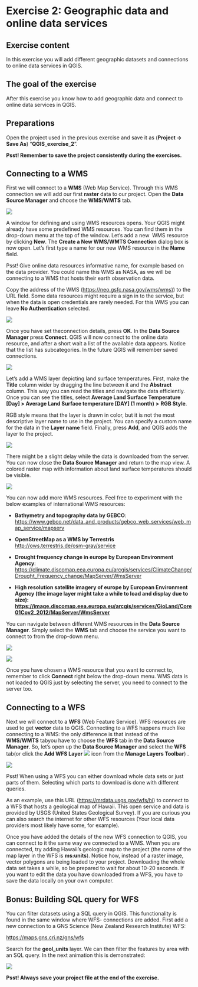 # Exercise 2: Geographic data and online data services

## Exercise content

In this exercise you will add different geographic datasets and connections to online data services in QGIS.

## The goal of the exercise

After this exercise you know how to add geographic data and connect to online data services in QGIS.

## Preparations

Open the project used in the previous exercise and save it as (**Project -\> Save As**) "**QGIS_exercise_2**".

::: hint-box
**Psst! Remember to save the project consistently during the exercises.**
:::

## Connecting to a WMS

First we will connect to a **WMS** (Web Map Service). Through this WMS connection we will add our first **raster** data to our project. Open the **Data Source Manager** and choose the **WMS/WMTS** tab.

![](img/exercise_2/image1.png)

A window for defining and using WMS resources opens. Your QGIS might already have some predefined WMS resources. You can find them in the drop-down menu at the top of the window. Let's add a new  WMS resource by clicking **New**. The **Create a New WMS/WMTS Connection** dialog box is now open. Let's first type a name for our new WMS resource in the **Name** field.

::: hint-box
Psst! Give online data resources informative name, for example based on the data provider. You could name this WMS as NASA, as we will be connecting to a WMS that hosts their earth observation data.
:::

Copy the address of the WMS ([https://neo.gsfc.nasa.gov/wms/wms)](https://neo.gsfc.nasa.gov/wms/wms)) to the URL field. Some data resources might require a sign in to the service, but when the data is open credentials are rarely needed. For this WMS you can leave **No Authentication** selected.

![](img/exercise_2/image2.png)

Once you have set theconnection details, press **OK**. In the **Data Source Manager** press **Connect**. QGIS will now connect to the online data resource, and after a short wait a list of the available data appears. Notice that the list has subcategories. In the future QGIS will remember saved connections.

![](img/exercise_2/image3.png)

Let's add a WMS layer depicting land surface temperatures. First, make the **Title** column wider by dragging the line between it and the **Abstract** column. This way you can read the titles and navigate the data efficiently. Once you can see the titles, select **Average Land Surface Temperature [Day] \> Average Land Surface temperature [DAY] (1 month)** **\>** **RGB Style**.

RGB style means that the layer is drawn in color, but it is not the most descriptive layer name to use in the project. You can specify a custom name for the data in the **Layer name** field. Finally, press **Add**, and QGIS adds the layer to the project.

![](img/exercise_2/image4.png)

There might be a slight delay while the data is downloaded from the server. You can now close the **Data Source Manager** and return to the map view. A colored raster map with information about land surface temperatures should be visible.

![](img/exercise_2/image5.png)

You can now add more WMS resources. Feel free to experiment with the below examples of international WMS resources:

-   **Bathymetry and topography data by GEBCO**:\
    <https://www.gebco.net/data_and_products/gebco_web_services/web_map_service/mapserv>

-   **OpenStreetMap as a WMS by Terrestris\
    **<http://ows.terrestris.de/osm-gray/service>

-   **Drought frequency change in europe by European Environment Agency**:\
    <https://climate.discomap.eea.europa.eu/arcgis/services/ClimateChange/Drought_Frequency_change/MapServer/WmsServer>

-   **High resolution satellite imagery of europe by European Environment Agency (the image layer might take a while to load and display due to size):\
    <https://image.discomap.eea.europa.eu/arcgis/services/GioLand/Core01Cov2_2012/MapServer/WmsServer>**

You can navigate between different WMS resources in the **Data Source Manager**. Simply select the **WMS** tab and choose the service you want to connect to from the drop-down menu.

![](img/exercise_2/image6.png)

![](img/exercise_2/image7.png)

Once you have chosen a WMS resource that you want to connect to, remember to click **Connect** right below the drop-down menu. WMS data is not loaded to QGIS just by selecting the server, you need to connect to the server too. 

## Connecting to a WFS

Next we will connect to a **WFS** (Web Feature Service). WFS resources are used to get **vector** data to QGIS. Connecting to a WFS happens much like connecting to a WMS: the only difference is that instead of the **WMS/WMTS** tabyou have to choose the **WFS** tab in the **Data Source Manager**. So, let's open up the **Data Source Manager** and select the **WFS** tab(or click the **Add WFS Layer** ![](img/exercise_2/image8.png) icon from the **Manage Layers Toolbar**) .

![](img/exercise_2/image9.png)

::: hint-box
Psst! When using a WFS you can either download whole data sets or just parts of them. Selecting which parts to download is done with different queries.
:::

As an example, use this URL (<https://mrdata.usgs.gov/wfs/hi>) to connect to a WFS that hosts a geological map of Hawaii. This open service and data is provided by USGS (United States Geological Survey). If you are curious you can also search the internet for other WFS resources (Your local data providers most likely have some, for example).

Once you have added the details of the new WFS connection to QGIS, you can connect to it the same way we connected to a WMS. When you are connected, try adding Hawaii's geologic map to the project (the name of the map layer in the WFS is **ms:units**). Notice how, instead of a raster image, vector polygons are being loaded to your project. Downloading the whole data set takes a while, so be prepared to wait for about 10-20 seconds. If you want to edit the data you have downloaded from a WFS, you have to save the data locally on your own computer.

## Bonus: Building SQL query for WFS

You can filter datasets using a SQL query in QGIS. This functionality is found in the same window where WFS- connections are added. First add a new connection to a GNS Science (New Zealand Research Institute) WFS:

::: note-box
<https://maps.gns.cri.nz/gns/wfs>
:::

Search for the **geol_units** layer. We can then filter the features by area with an SQL query. In the next animation this is demonstrated:

![](img/exercise_2/image10.gif)

::: hint-box
**Psst! Always save your project file at the end of the exercise.**
:::
